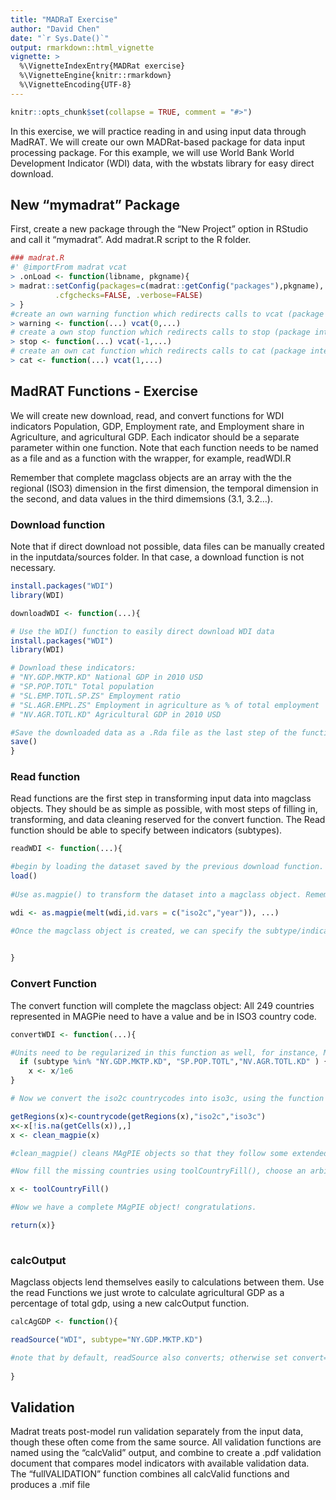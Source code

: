 ```yaml
---
title: "MADRaT Exercise"
author: "David Chen"
date: "`r Sys.Date()`"
output: rmarkdown::html_vignette
vignette: >
  %\VignetteIndexEntry{MADRat exercise}
  %\VignetteEngine{knitr::rmarkdown}
  %\VignetteEncoding{UTF-8}
---
```


```r
knitr::opts_chunk$set(collapse = TRUE, comment = "#>")
```

In this exercise, we will practice reading in and using input data through MadRAT. We will create our own MADRat-based package for data input processing package. For this example, we will use World Bank World Development Indicator (WDI) data, with the wbstats library for easy direct download.

## New "mymadrat" Package
First, create a new package through the "New Project" option in RStudio and call it "mymadrat". Add madrat.R script to the R folder. 

```r
### madrat.R
#' @importFrom madrat vcat
> .onLoad <- function(libname, pkgname){
> madrat::setConfig(packages=c(madrat::getConfig("packages"),pkgname),
		  .cfgchecks=FALSE, .verbose=FALSE)
> }
#create an own warning function which redirects calls to vcat (package internal)
> warning <- function(...) vcat(0,...)
# create a own stop function which redirects calls to stop (package internal)
> stop <- function(...) vcat(-1,...)
# create an own cat function which redirects calls to cat (package internal)
> cat <- function(...) vcat(1,...)


```


## MadRAT Functions - Exercise

We will create new download, read, and convert functions for WDI indicators Population, GDP, Employment rate, and Employment share in Agriculture, and agricultural GDP. Each indicator should be a separate parameter within one function.
Note that each function needs to be named as a file and as a function with the wrapper, for example, readWDI.R

Remember that complete magclass objects are an array with the the regional (ISO3) dimension in the first dimension, the temporal dimension in the second, and data values in the third dimemsions (3.1, 3.2...). 

### Download function

Note that if direct download not possible, data files can be manually created in the inputdata/sources folder. In that case, a download function is not necessary.

```r
install.packages("WDI")
library(WDI)

downloadWDI <- function(...){

# Use the WDI() function to easily direct download WDI data
install.packages("WDI")
library(WDI)

# Download these indicators:
# "NY.GDP.MKTP.KD" National GDP in 2010 USD
# "SP.POP.TOTL" Total population
# "SL.EMP.TOTL.SP.ZS" Employment ratio
# "SL.AGR.EMPL.ZS" Employment in agriculture as % of total employment
# "NV.AGR.TOTL.KD" Agricultural GDP in 2010 USD

#Save the downloaded data as a .Rda file as the last step of the function
save()
}

```

### Read function

Read functions are the first step in transforming input data into magclass objects. They should be as simple as possible, with most steps of filling in, transforming, and data cleaning reserved for the convert function. The Read function should be able to specify between indicators (subtypes).

```r

readWDI <- function(...){

#begin by loading the dataset saved by the previous download function. Note that only the file name and extension are required, as madrat is configured to search for matching sources in its sources folder.
load()
  
#Use as.magpie() to transform the dataset into a magclass object. Remember that magclass objects always have the spatial indicator (iso code, not country name) in their 1st dimension & the temporal dimension in 2nd dimenson. It is ideal to reshape the data into 'tidy' format, with only the last column containing data as.magpie(...tidy=TRUE). 

wdi <- as.magpie(melt(wdi,id.vars = c("iso2c","year")), ...)

#Once the magclass object is created, we can specify the subtype/indicator desired, so that the read function only returns one indicator at a time. Use [] to subset.
  

}
```

### Convert Function

The convert function will complete the magclass object: All 249 countries represented in MAGPie need to have a value and be in ISO3 country code.

```r

convertWDI <- function(...){

#Units need to be regularized in this function as well, for instance, MAgPIE uses population in millions:
  if (subtype %in% "NY.GDP.MKTP.KD", "SP.POP.TOTL","NV.AGR.TOTL.KD" ) {
    x <- x/1e6
}

# Now we convert the iso2c countrycodes into iso3c, using the function countrycode(), and the magclass call getRegions. Note that some regions have now been turned into NA; it would be important to check that no information is lost. In this case they are mostly WB aggregate regions. 

getRegions(x)<-countrycode(getRegions(x),"iso2c","iso3c")
x<-x[!is.na(getCells(x)),,]
x <- clean_magpie(x)

#clean_magpie() cleans MAgPIE objects so that they follow some extended magpie object rules (currently it makes sure that the dimnames have names and removes cell numbers if it is purely regional data)

#Now fill the missing countries using toolCountryFill(), choose an arbitrary fill value for now.

x <- toolCountryFill()

#Now we have a complete MAgPIE object! congratulations. 

return(x)}
  

```

### calcOutput

Magclass objects lend themselves easily to calculations between them. Use the read Functions we just wrote to calculate agricultural GDP as a percentage of total gdp, using a new calcOutput function.

```r
calcAgGDP <- function(){

readSource("WDI", subtype="NY.GDP.MKTP.KD")

#note that by default, readSource also converts; otherwise set convert=FALSE
  
}

```


## Validation

Madrat treats post-model run validation separately from the input data, though these often come from the same source. All validation functions are named using the "calcValid" output, and combine to create a .pdf validation document that compares model indicators with available validation data.
The "fullVALIDATION" function combines all calcValid functions and produces a .mif file 

